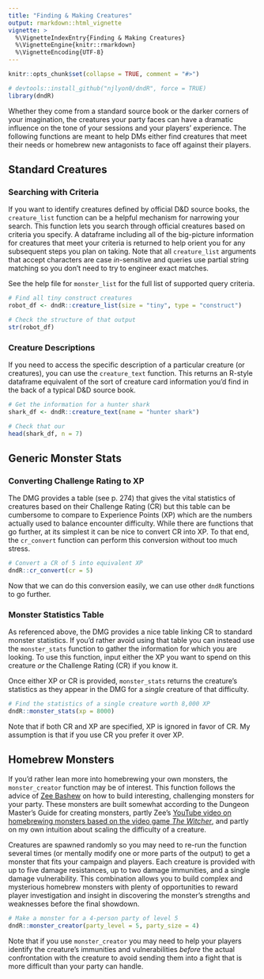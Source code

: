 ```yaml
---
title: "Finding & Making Creatures"
output: rmarkdown::html_vignette
vignette: >
  %\VignetteIndexEntry{Finding & Making Creatures}
  %\VignetteEngine{knitr::rmarkdown}
  %\VignetteEncoding{UTF-8}
---
```


```r
knitr::opts_chunk$set(collapse = TRUE, comment = "#>")
```

```r
# devtools::install_github("njlyon0/dndR", force = TRUE)
library(dndR)
```

Whether they come from a standard source book or the darker corners of your imagination, the creatures your party faces can have a dramatic influence on the tone of your sessions and your players' experience. The following functions are meant to help DMs either find creatures that meet their needs or homebrew new antagonists to face off against their players.

## Standard Creatures

### Searching with Criteria

If you want to identify creatures defined by official D&D source books, the `creature_list` function can be a helpful mechanism for narrowing your search. This function lets you search through official creatures based on criteria you specify. A dataframe including all of the big-picture information for creatures that meet your criteria is returned to help orient you for any subsequent steps you plan on taking. Note that all `creature_list` arguments that accept characters are case _in_-sensitive and queries use partial string matching so you don't need to try to engineer exact matches.

See the help file for `monster_list` for the full list of supported query criteria.

```r
# Find all tiny construct creatures
robot_df <- dndR::creature_list(size = "tiny", type = "construct")

# Check the structure of that output
str(robot_df)
```

### Creature Descriptions

If you need to access the specific description of a particular creature (or creatures), you can use the `creature_text` function. This returns an R-style dataframe equivalent of the sort of creature card information you'd find in the back of a typical D&D source book.

```r
# Get the information for a hunter shark
shark_df <- dndR::creature_text(name = "hunter shark")

# Check that our
head(shark_df, n = 7)
```

## Generic Monster Stats

### Converting Challenge Rating to XP

The DMG provides a table (see p. 274) that gives the vital statistics of creatures based on their Challenge Rating (CR) but this table can be cumbersome to compare to Experience Points (XP) which are the numbers actually used to balance encounter difficulty. While there are functions that go further, at its simplest it can be nice to convert CR into XP. To that end, the `cr_convert` function can perform this conversion without too much stress.

```r
# Convert a CR of 5 into equivalent XP
dndR::cr_convert(cr = 5)
```

Now that we can do this conversion easily, we can use other `dndR` functions to go further.

### Monster Statistics Table

As referenced above, the DMG provides a nice table linking CR to standard monster statistics. If you'd rather avoid using that table you can instead use the `monster_stats` function to gather the information for which you are looking. To use this function, input either the XP you want to spend on this creature *or* the Challenge Rating (CR) if you know it.

Once either XP or CR is provided, `monster_stats` returns the creature's statistics as they appear in the DMG for a *single* creature of that difficulty.

```r
# Find the statistics of a single creature worth 8,000 XP
dndR::monster_stats(xp = 8000)
```

Note that if both CR and XP are specified, XP is ignored in favor of CR. My assumption is that if you use CR you prefer it over XP.

## Homebrew Monsters

If you'd rather lean more into homebrewing your own monsters, the `monster_creator` function may be of interest. This function follows the advice of [Zee Bashew](https://twitter.com/Zeebashew) on how to build interesting, challenging monsters for your party. These monsters are built somewhat according to the Dungeon Master's Guide for creating monsters, partly Zee's [YouTube video on homebrewing monsters based on the video game *The Witcher*](https://www.youtube.com/watch?v=GhjkPv4qo5w), and partly on my own intuition about scaling the difficulty of a creature.

Creatures are spawned randomly so you may need to re-run the function several times (or mentally modify one or more parts of the output) to get a monster that fits your campaign and players. Each creature is provided with up to five damage resistances, up to two damage immunities, and a single damage vulnerability. This combination allows you to build complex and mysterious homebrew monsters with plenty of opportunities to reward player investigation and insight in discovering the monster's strengths and weaknesses before the final showdown.

```r
# Make a monster for a 4-person party of level 5
dndR::monster_creator(party_level = 5, party_size = 4)
```

Note that if you use `monster_creator` you may need to help your players identify the creature's immunities and vulnerabilities *before* the actual confrontation with the creature to avoid sending them into a fight that is more difficult than your party can handle.
